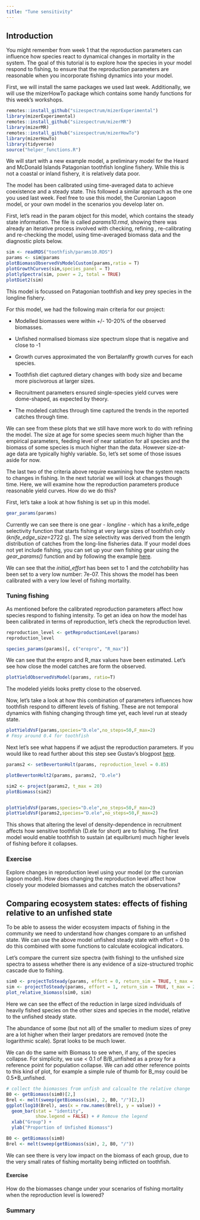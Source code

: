 ```yaml
---
title: "Tune sensitivity"
---
```


## Introduction

You might remember from week 1 that the reproduction parameters can influence how species react to dynamical changes in mortality in the system. The goal of this tutorial is to explore how the species in your model respond to fishing, to ensure that the reproduction parameters are reasonable when you incorporate fishing dynamics into your model.

First, we will install the same packages we used last week. Additionally, we will use the mizerHowTo package which contains some handy functions for this week's workshops.

```r
remotes::install_github("sizespectrum/mizerExperimental")
library(mizerExperimental)
remotes::install_github("sizespectrum/mizerMR")
library(mizerMR)
remotes::install_github("sizespectrum/mizerHowTo")
library(mizerHowTo)
library(tidyverse)
source("helper_functions.R")
```

We will start with a new example model, a preliminary model for the Heard and McDonald Islands Patagonian toothfish longline fishery. While this is not a coastal or inland fishery, it is relatively data poor.

The model has been calibrated using time-averaged data to achieve coexistence and a steady state. This followed a similar approach as the one you used last week. Feel free to use this model, the Curonian Lagoon model, or your own model in the scenarios you develop later on.

First, let's read in the param object for this model, which contains the steady state information. The file is called *params10.rmd*, showing there was already an iterative process involved with checking, refining , re-calibrating and re-checking the model, using time-averaged biomass data and the diagnostic plots below.

```r
sim <- readRDS("toothfish/params10.RDS")
params <- sim@params
plotBiomassObservedVsModelCustom(params,ratio = T)
plotGrowthCurves(sim,species_panel = T)
plotlySpectra(sim, power = 2, total = TRUE)
plotDiet2(sim)
```

This model is focussed on Patagonian toothfish and key prey species in the longline fishery.

For this model, we had the following main criteria for our project:

-   Modelled biomasses were within +/- 10-20% of the observed biomasses.

-   Unfished normalised biomass size spectrum slope that is negative and close to -1

-   Growth curves approximated the von Bertalanffy growth curves for each species.

-   Toothfish diet captured dietary changes with body size and became more piscivorous at larger sizes.

-   Recruitment parameters ensured single-species yield curves were dome-shaped, as expected by theory.

-   The modeled catches through time captured the trends in the reported catches through time.

We can see from these plots that we still have more work to do with refining the model. The size at age for some species seem much higher than the empirical parameters, feeding level of near satiation for all species and the biomass of some species is much higher than the data. However size-at-age data are typically highly variable. So, let's set some of those issues aside for now.

The last two of the criteria above require examining how the system reacts to changes in fishing. In the next tutorial we will look at changes though time. Here, we will examine how the reproduction parameters produce reasonable yield curves. How do we do this?

First, let's take a look at how fishing is set up in this model.

```r
gear_params(params)
```

Currently we can see there is one gear - *longline* - which has a knife_edge selectivity function that starts fishing at very large sizes of toothfish only (*knife_edge_size*=2722 g). The size selectivity was derived from the length distribution of catches from the long-line fisheries data. If your model does not yet include fishing, you can set up your own fishing gear using the *gear_params()* function and by following the example [here](https://sizespectrum.org/mizer/reference/setFishing.html).

We can see that the *initial_effort* has been set to 1 and the *catchability* has been set to a very low number: 7e-07. This shows the model has been calibrated with a very low level of fishing mortality.

### Tuning fishing

As mentioned before the calibrated reproduction parameters affect how species respond to fishing intensity. To get an idea on how the model has been calibrated in terms of reproduction, let's check the reproduction level.

```r
reproduction_level <- getReproductionLevel(params)
reproduction_level

species_params(params)[, c("erepro", "R_max")]

```

We can see that the erepro and R_max values have been estimated. Let's see how close the model catches are form the observed.

```r
plotYieldObservedVsModel(params, ratio=T)
```

The modeled yields looks pretty close to the observed.

Now, let's take a look at how this combination of parameters influences how toothfish respond to different levels of fishing. These are not temporal dynamics with fishing changing through time yet, each level run at steady state.

```r
plotYieldVsF(params,species="D.ele",no_steps=50,F_max=2)
# Fmsy around 0.4 for toothfish

```

Next let's see what happens if we adjust the reproduction parameters. If you would like to read further about this step see Gustav's blogpost [here](https://blog.mizer.sizespectrum.org/posts/2021-08-03-density-dependence-in-reproduction/).

```r
params2 <- setBevertonHolt(params, reproduction_level = 0.85)

plotBevertonHolt2(params, params2, "D.ele")

sim2 <- project(params2, t_max = 20)
plotBiomass(sim2)


plotYieldVsF(params,species="D.ele",no_steps=50,F_max=2)
plotYieldVsF(params2,species="D.ele",no_steps=50,F_max=2)


```

This shows that altering the level of density-dependence in recruitment affects how sensitive toothfish (D.ele for short) are to fishing. The first model would enable toothfish to sustain (at equilbrium) much higher levels of fishing before it collapses.

### Exercise

Explore changes in reproduction level using your model (or the curonian lagoon model). How does changing the reproduction level affect how closely your modeled biomasses and catches match the observations?

## Comparing ecosystem states: effects of fishing relative to an unfished state

To be able to assess the wider ecosystem impacts of fishing in the community we need to understand how changes compare to an unfished state. We can use the above model unfished steady state with effort = 0 to do this combined with some functions to calculate ecological indicators.

Let's compare the current size spectra (with fishing) to the unfished size spectra to assess whether there is any evidence of a size-structured trophic cascade due to fishing.

```r
sim0 <- projectToSteady(params, effort = 0, return_sim = TRUE, t_max = 200)
sim <- projectToSteady(params, effort = 1, return_sim = TRUE, t_max = 200)
plot_relative_biomass(sim0, sim)
```

Here we can see the effect of the reduction in large sized individuals of heavily fished species on the other sizes and species in the model, relative to the unfished steady state.

The abundance of some (but not all) of the smaller to medium sizes of prey are a lot higher when their larger predators are removed (note the logarithmic scale). Sprat looks to be much lower.

We can do the same with Biomass to see when, if any, of the species collapse. For simplicity, we use \< 0.1 of B/B_unfished as a proxy for a reference point for population collapse. We can add other reference points to this kind of plot, for example a simple rule of thumb for B_msy could be 0.5\*B_unfished.

```r
# collect the biomasses from unfish and calcualte the relative change
B0 <- getBiomass(sim0)[2,]
Brel <- melt(sweep(getBiomass(sim), 2, B0, "/")[2,])
ggplot(log10(Brel), aes(x = row.names(Brel), y = value)) +
  geom_bar(stat = "identity",
           show.legend = FALSE) + # Remove the legend
  xlab("Group") +
  ylab("Proportion of Unfished Biomass") 

B0 <- getBiomass(sim0)
Brel <- melt(sweep(getBiomass(sim), 2, B0, "/"))
```
We can see there is very low impact on the biomass of each group, due to the very small rates of fishing mortality being inflicted on toothfish.


#### Exercise

How do the biomasses change under your scenarios of fishing mortality when the reproduction level is lowered?


### Summary


